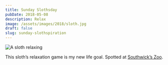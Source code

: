 ```yaml
---
title: Sunday Slothsday
pubDate: 2018-05-08
description: Relax
image: /assets/images/2018/sloth.jpg
draft: false
slug: sunday-slothspiration
---
```


![A sloth relaxing](/assets/images/2018/sloth.jpg)

This sloth’s relaxation game is my new life goal. Spotted at [Southwick’s Zoo](http://southwickszoo.com/).
